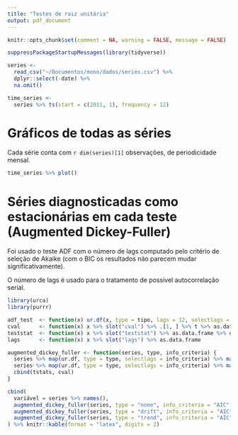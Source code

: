 ```yaml
---
title: "Testes de raiz unitária"
output: pdf_document
---
```


```r

knitr::opts_chunk$set(comment = NA, warning = FALSE, message = FALSE)

```

```r

suppressPackageStartupMessages(library(tidyverse))

series <-
  read_csv("~/Documentos/mono/dados/series.csv") %>%
  dplyr::select(-date) %>%
  na.omit()

time_series <-
  series %>% ts(start = c(2011, 1), frequency = 12)

```

# Gráficos de todas as séries

Cada série conta com `r dim(series)[1]` observações, de periodicidade mensal.

```r

time_series %>% plot()

```

# Séries diagnosticadas como estacionárias em cada teste (Augmented Dickey-Fuller)

Foi usado o teste ADF com o número de lags computado pelo critério de seleção de Akaike (com o BIC os resultados não parecem mudar significativamente).

O número de lags é usado para o tratamento de possível autocorrelação serial.

```r

library(urca)
library(purrr)

adf_test  <- function(x) ur.df(x, type = tipo, lags = 12, selectlags = "AIC")
cval      <- function(x) x %>% slot("cval") %>% .[1, ] %>% t %>% as.data.frame %>% dplyr::select("5pct")
teststat  <- function(x) x %>% slot("teststat") %>% as.data.frame %>% dplyr::select(starts_with("tau"))
lags      <- function(x) x %>% slot("lags") %>% as.data.frame

augmented_dickey_fuller <- function(series, type, info_criteria) {
  series %>% map(ur.df, type = type, selectlags = info_criteria) %>% map_dfr(teststat) -> tstats
  series %>% map(ur.df, type = type, selectlags = info_criteria) %>% map_dfr(cval) -> cval
  cbind(tstats, cval)
}

cbind(
  variável = series %>% names(),
  augmented_dickey_fuller(series, type = "none", info_criteria = "AIC"),
  augmented_dickey_fuller(series, type = "drift", info_criteria = "AIC"),
  augmented_dickey_fuller(series, type = "trend", info_criteria = "AIC")
) %>% knitr::kable(format = "latex", digits = 2)

```
